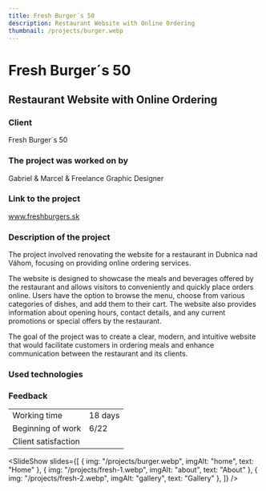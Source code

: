 ```yaml
---
title: Fresh Burger´s 50
description: Restaurant Website with Online Ordering
thumbnail: /projects/burger.webp
---
```



# Fresh Burger´s 50

## Restaurant Website with Online Ordering

### Client

Fresh Burger´s 50

### The project was worked on by

Gabriel & Marcel & Freelance Graphic Designer

### Link to the project

www.freshburgers.sk

### Description of the project

The project involved renovating the website for a restaurant in Dubnica nad Váhom, focusing on providing online ordering services.

The website is designed to showcase the meals and beverages offered by the restaurant and allows visitors to conveniently and quickly place orders online. Users have the option to browse the menu, choose from various categories of dishes, and add them to their cart. The website also provides information about opening hours, contact details, and any current promotions or special offers by the restaurant.

The goal of the project was to create a clear, modern, and intuitive website that would facilitate customers in ordering meals and enhance communication between the restaurant and its clients.

### Used technologies

<div class="not-prose mt-5 flex flex-wrap gap-7">
  <Technology name="Wordpress" color="#55c8ff" size={40}>
    <Icon name="ic:baseline-wordpress" size={40} />
  </Technology>
</div>

### Feedback

|                     |                              |
| ------------------- | ---------------------------- |
| Working time        | 18 days                      |
| Beginning of work   | 6/22                         |
| Client satisfaction | <StarsRating rating={3.5} /> |

<SlideShow
  slides={[
    { img: "/projects/burger.webp", imgAlt: "home", text: "Home" },
    { img: "/projects/fresh-1.webp", imgAlt: "about", text: "About" },
    { img: "/projects/fresh-2.webp", imgAlt: "gallery", text: "Gallery" },
  ]}
/>
